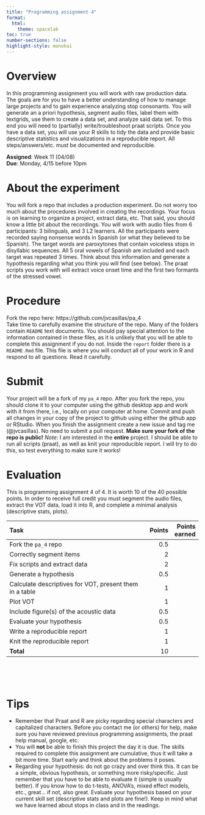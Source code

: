 ```yaml
---
title: "Programming assignment 4"
format: 
  html:
    theme: spacelab
toc: true
number-sections: false
highlight-style: monokai
---
```


# Overview

In this programming assignment you will work with raw production data. 
The goals are for you to have a better understanding of how to manage large projects and to gain experience analyzing stop consonants. 
You will generate an a priori hypothesis, segment audio files, label them with textgrids, use them to create a data set, and analyze said data set.
To this end you will need to (partially) write/troubleshoot praat scripts. 
Once you have a data set, you will use your R skills to tidy the data and provide basic descriptive statistics and visualizations in a reproducible report. 
All steps/answers/etc. must be documented and reproducible.

**Assigned**: Week 11 (04/08)  
**Due**: Monday, 4/15 before 10pm

# About the experiment

You will fork a repo that includes a production experiment. 
Do not worry too much about the procedures involved in creating the recordings.
Your focus is on learning to organize a project, extract data, etc. 
That said, you should know a little bit about the recordings. 
You will work with audio files from 6 participants: 3 bilinguals, and 3 L2 learners. 
All the participants were recorded saying nonsense words in Spanish (or what they believed to be Spanish). 
The target words are paroxytones that contain voiceless stops in disyllabic sequences. 
All 5 oral vowels of Spanish are included and each target was repeated 3 times. 
Think about this information and generate a hypothesis regarding what you think you will find (see below).
The praat scripts you work with will extract voice onset time and the first two formants of the stressed vowel.

# Procedure

Fork the repo here: https://github.com/jvcasillas/pa_4  
Take time to carefully examine the structure of the repo. 
Many of the folders contain `README` text documents. 
You should pay special attention to the information contained in these files, as it is unlikely that you will be able to complete this assignment if you do not.
Inside the `report` folder there is a `README.Rmd` file. 
This file is where you will conduct all of your work in R and respond to all questions. 
Read it carefully. 

# Submit

Your project will be a fork of my `pa_4` repo. 
After you fork the repo, you should clone it to your computer using the github desktop app and work with it from there, i.e., locally on your computer at home. 
Commit and push all changes in your copy of the project to github using either the github app or RStudio.
When you finish the assignment create a new issue and tag me (@jvcasillas). 
No need to submit a pull request. 
**Make sure your fork of the repo is public!**
*Note*: I am interested in the **entire** project. 
I should be able to run all scripts (praat), as well as knit your reproducible report. 
I will try to do this, so test everything to make sure it works!


# Evaluation

This is programming assignment 4 of 4. 
It is worth 10 of the 40 possible points. 
In order to receive full credit you must segment the audio files, extract the VOT data, load it into R, and complete a minimal analysis (descriptive stats, plots). 

|                 Task                                    | Points | Points earned |
| :------------------------------------------------------ | -----: | -: |
| Fork the `pa_4` repo                                    |    0.5 | |
| Correctly segment items                                 |      2 | |
| Fix scripts and extract data                            |      2 | |
| Generate a hypothesis                                   |    0.5 | |
| Calculate descriptives for VOT, present them in a table |      1 | |
| Plot VOT                                                |      1 | |
| Include figure(s) of the acoustic data                  |    0.5 | |
| Evaluate your hypothesis                                |    0.5 | |
| Write a reproducible report                             |      1 | |
| Knit the reproducible report                            |      1 | |
| **Total**                                               |     10 | |

</br></br></br>

# Tips

- Remember that Praat and R are picky regarding special characters and capitalized characters.
Before you contact me (or others) for help, make sure you have reviewed previous programming assignments, the praat help manual, google, etc.
- You will **not** be able to finish this project the day it is due. 
The skills required to complete this assignment are cumulative, thus it will take a bit more time.
Start early and think about the problems it poses. 
- Regarding your hypothesis: do not go crazy and over think this. 
It can be a simple, obvious hypothesis, or something more risky/specific. 
Just remember that you have to be able to evaluate it (simple is usually better). 
If you know how to do t-tests, ANOVA's, mixed effect models, etc., great... if not, also great. 
Evaluate your hypothesis based on your current skill set (descriptive stats and plots are fine!). 
Keep in mind what we have learned about stops in class and in the readings.


</br></br></br></br></br>
